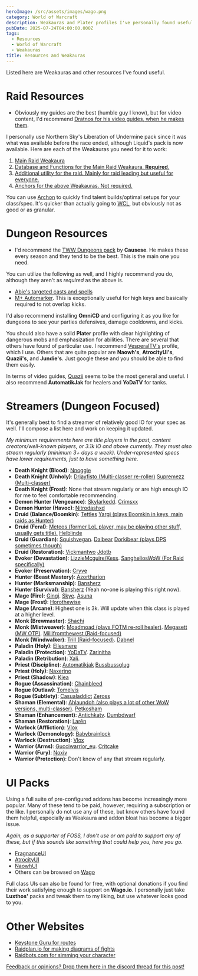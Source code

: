 ```yaml
---
heroImage: /src/assets/images/wago.png
category: World of Warcraft
description: Weakauras and Plater profiles I've personally found useful
pubDate: 2025-07-24T04:00:00.000Z
tags:
  - Resources
  - World of Warcraft
  - Weakauras
title: Resources and Weakauras
---
```


Listed here are Weakauras and other resources I've found useful.

# Raid Resources

* Obviously my guides are the best (humble guy I know), but for video content, I'd recommend <a href="https://www.youtube.com/@dratnos/videos">Dratnos for his video guides, when he makes them</a>.

I personally use Northern Sky's Liberation of Undermine pack since it was what was available before the race ended, although Liquid's pack is now available. Here are each of the Weakauras you need for it to work:

1. <a href="https://wago.io/Undermine"> Main Raid Weakaura</a> 
1. <a href="https://wago.io/NorthernSky">Database and Functions for the Main Raid Weakaura. **Required**.</a> 
1. <a href="https://wago.io/NSUndermine">Additional utility for the raid. Mainly for raid leading but useful for everyone.</a> 
1. <a href="https://wago.io/WeakAuraAnchors">Anchors for the above Weakauras. Not required.</a> 


You can use <a href="https://archon.gg">Archon</a> to quickly find talent builds/optimal setups for your class/spec. It's quicker than actually going to <a href="https://warcraftlogs.com">WCL</a>, but obviously not as good or as granular.

# Dungeon Resources

* I'd recommend the <a href="https://wago.io/twwdungeons">TWW Dungeons pack</a> by **Causese**. He makes these every season and they tend to be the best. This is the main one you need.

You can utilize the following as well, and I highly recommend you do, although they aren't as *required* as the above is.

* <a href="https://wago.io/dungeoncasts">Abie's targeted casts and spells</a>
* <a href="https://wago.io/3bViaBtT1">M+ Automarker</a>. This is exceptionally useful for high keys and basically required to not overlap kicks.

I'd also recommend installing **OmniCD** and configuring it as you like for dungeons to see your parties defensives, damage cooldowns, and kicks.

You should also have a solid **Plater** profile with clear highlighting of dangerous mobs and emphasization for abilities. There are several that others have found of particular use. I recommend <a href="https://wago.io/PerclknQY">VesperalTV's</a> profile, which I use. Others that are quite popular are **Naowh's**, **AtrocityUI's**, **Quazii's**, and **Jundie's**. Just google these and you should be able to find them easily.

In terms of video guides, <a href="https://www.youtube.com/@quaziiwow">Quazii</a> seems to be the most general and useful. I also recommend **AutomatikJak** for healers and **YoDaTV** for tanks.

# Streamers (Dungeon Focused)

It's generally best to find a streamer of relatively good IO for your spec as well. I'll compose a list here and work on keeping it updated.

*My minimum requirements here are title players in the past, content creators/well-known players, or 3.1k IO and above currently. They must also stream regularly (minimum 3+ days a week). Under-represented specs have lower requirements, just to have something here.*


* **Death Knight (Blood)**: <a href="https://www.twitch.tv/nnoggie">Nnoggie</a>
* **Death Knight (Unholy)**: <a href="https://www.twitch.tv/drjayfisto">Drjayfisto (Multi-classer re-roller)</a> <a href="https://www.twitch.tv/supremeqaq">Supremezz (Multi-classer)</a>
* **Death Knight (Frost)**: None that stream regularly or are high enough IO for me to feel comfortable recommending.
* **Demon Hunter (Vengeance)**: <a href="https://www.twitch.tv/skylarkedd">Skylarkedd</a>. <a href="https://www.twitch.tv/crimsxx">Crimsxx</a>
* **Demon Hunter (Havoc)**: <a href="https://www.twitch.tv/nitrostab">Nitrodashxd</a>
* **Druid (Balance/Boomkin)**: <a href="https://www.twitch.tv/tettles">Tettles</a> <a href="https://www.twitch.tv/yarrgi">Yargi (plays Boomkin in keys, main raids as Hunter)</a>
* **Druid (Feral)**: <a href="https://www.twitch.tv/meteosdruid/">Meteos (former LoL player, may be playing other stuff, usually gets title).</a> <a href="https://www.twitch.tv/helblindetv">Helblinde</a>
* **Druid (Guardian)**: <a href="https://www.twitch.tv/squishvegan">Squishvegan</a>. <a href="https://www.twitch.tv/dalgroth1">Dalbear</a> <a href="https;//twitch.tv/dorki">Dorkibear (plays DPS sometimes though)</a>
* **Druid (Restoration)**: <a href="https://www.twitch.tv/vickmantwo">Vickmantwo</a> <a href="https://twitch.tv/jdotb">Jdotb</a>
* **Evoker (Devastation)**: <a href="https://www.twitch.tv/kesslive">LizzieMcguire/Kess</a>. <a href="https://www.twitch.tv/sanghelioswow">SangheliosWoW (For Raid specifically)</a>
* **Evoker (Preservation)**: <a href="https://www.twitch.tv/cryve">Cryve</a>
* **Hunter (Beast Mastery)**: <a href="https://www.twitch.tv/azortharion">Azortharion</a>
* **Hunter (Marksmanship)**: <a href="https://www.twitch.tv/bansherz">Bansherz</a>
* **Hunter (Survival)**: <a href="https://www.twitch.tv/bansherz">Bansherz</a> (Yeah no-one is playing this right now).
* **Mage (Fire)**: <a href="https://www.twitch.tv/gingitv">Gingi</a>. <a href="https://www.twitch.tv/skye_gamingtv">Skye</a>. <a href="https://www.twitch.tv/asuna_qt">Asuna</a>
* **Mage (Frost)**: <a href="https://www.twitch.tv/Holothewise_">Horothewise</a>
* **Mage (Arcane)**: Highest one is 3k. Will update when this class is played at a higher level.
* **Monk (Brewmaster)**: <a href="https://www.twitch.tv/sha_irl">Shachi</a> 
* **Monk (Mistweaver)**: <a href="https://raider.io/characters/eu/draenor/Mistmoad">Moadmoad (plays FOTM re-roll healer)</a>. <a href="https://www.twitch.tv/megasett">Megasett (MW OTP)</a>. <a href="https://www.twitch.tv/millifromthewest">Millifromthewest (Raid-focused)</a>
* **Monk (Windwalker)**: <a href="https://twitch.tv/Trilltko">Trill (Raid-focused)</a>. <a href="https://www.twitch.tv/dabnel">Dabnel</a>
* **Paladin (Holy)**: <a href="https://www.twitch.tv/ellesmere_gaming">Ellesmere</a>
* **Paladin (Protection)**: <a href="https://www.twitch.tv/yodatv">YoDaTV</a>. <a href="https://www.twitch.tv/itszarii">Zarinitha</a>
* **Paladin (Retribution)**: <a href="https://www.twitch.tv/Xail_eu">Xali</a>.
* **Priest (Discipline)**: <a href="https://www.twitch.tv/automaticjak">Automatikjak</a> <a href="https://www.twitch.tv/bussbusstv">Bussbussglug</a>
* **Priest (Holy)**: <a href="https://www.twitch.tv/naxerino">Naxerino</a>
* **Priest (Shadow)**: <a href="https://www.twitch.tv/hiea">Kiea</a>
* **Rogue (Assassination)**: <a href="https://www.twitch.tv/chainfeedxx">Chainbleed</a>
* **Rogue (Outlaw)**: <a href="https://www.twitch.tv/zac__________________">Tomelvis</a>
* **Rogue (Subtlety)**: <a href="https://www.twitch.tv/casualaddict_">Casualaddict</a> <a href="https://www.twitch.tv/zerossxd">Zeross</a>
* **Shaman (Elemental)**: <a href="https://www.twitch.tv/ahlaundoh">Ahlaundoh (also plays a lot of other WoW versions, multi-classer)</a>. <a href="https://www.twitch.tv/peettko">Petkosham</a>
* **Shaman (Enhancement)**: <a href="https://www.twitch.tv/antichkatv">Antichkatv</a>. <a href="https://www.twitch.tv/grtman15">Dumbdwarf</a>
* **Shaman (Restoration)**: <a href="https://www.twitch.tv/larentv">Larên</a>
* **Warlock (Affliction)**: <a href="https://www.twitch.tv/vlox_gaming">Vlox</a>
* **Warlock (Demonology)**: <a href="https://www.twitch.tv/babybrainlock">Babybrainlock</a>
* **Warlock (Destruction)**: <a href="https://www.twitch.tv/vlox_gaming">Vlox</a>
* **Warrior (Arms)**: <a href="https://www.twitch.tv/gucciwarrior_eu">Gucciwarrior_eu</a>. <a href="https://www.twitch.tv/critcakeeu">Critcake</a>
* **Warrior (Fury)**: <a href="https://www.twitch.tv/noxiv">Noxiv</a>
* **Warrior (Protection)**: Don't know of any that stream regularly.

# UI Packs

Using a full suite of pre-configured addons has become increasingly more popular. Many of these tend to be paid, however, requiring a subscription or the like. I personally do not use any of these, but know others have found them helpful, especially as Weakaura and addon bloat has become a bigger issue.

*Again, as a supporter of FOSS, I don't use or am paid to support any of these, but if this sounds like something that could help you, here you go.*

* <a href="https://uipacks.wago.io/pack/fragnanceui">FragnanceUI</a>
* <a href="https://uipacks.wago.io/pack/atrocityui">AtrocityUI</a>
* <a href="https://uipacks.wago.io/pack/naowhui">NaowhUI</a>
* Others can be browsed on <a href="https://uipacks.wago.io/search">Wago</a>

Full class UIs can also be found for free, with optional donations if you find their work satisfying enough to support on **Wago.io**.  I personally just take **Luxthos'** packs and tweak them to my liking, but use whatever looks good to you.


# Other Websites

* <a href="https://keystone.guru/">Keystone Guru for routes</a>
* <a href="https://raidplan.io/">Raidplan.io for making diagrams of fights</a>
* <a href="https://www.raidbots.com/simbot">Raidbots.com for simming your character</a>

<a href="https://discord.com/channels/1353297912754602097/1353299160740401214">Feedback or opinions? Drop them here in the discord thread for this post!</a>